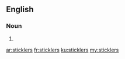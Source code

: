 ==English==

===Noun===
{{head|en|plural}}

# {{plural of|stickler|lang=en|nocat=1}}

[[ar:sticklers]]
[[fr:sticklers]]
[[ku:sticklers]]
[[my:sticklers]]